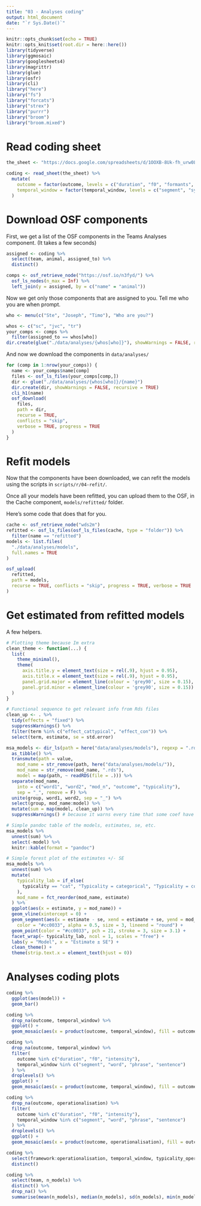 ```yaml
---
title: "03 - Analyses coding"
output: html_document
date: "`r Sys.Date()`"
---
```


```r
knitr::opts_chunk$set(echo = TRUE)
knitr::opts_knit$set(root.dir = here::here())
library(tidyverse)
library(ggmosaic)
library(googlesheets4)
library(magrittr)
library(glue)
library(osfr)
library(cli)
library("here")
library("fs")
library("forcats")
library("strex")
library("purrr")
library("broom")
library("broom.mixed")
```

# Read coding sheet

```r
the_sheet <- "https://docs.google.com/spreadsheets/d/1OOXB-8Uk-fh_urw0Lm4DC0jBueXLIb4Bm-a9--UVXOw/edit?usp=sharing"

coding <- read_sheet(the_sheet) %>%
  mutate(
    outcome = factor(outcome, levels = c("duration", "f0", "formants", "intensity", "harmonics", "SNR", "multivariate", "other")),
    temporal_window = factor(temporal_window, levels = c("segment", "syllable", "word", "phrase", "sentence", "other"))
  )

```

# Download OSF components

First, we get a list of the OSF components in the Teams Analyses component. (It takes a few seconds)

```r
assigned <- coding %>%
  select(team, animal, assigned_to) %>%
  distinct()

comps <- osf_retrieve_node("https://osf.io/n3fyd/") %>%
  osf_ls_nodes(n_max = Inf) %>%
  left_join(y = assigned, by = c("name" = "animal"))
```

Now we get only those components that are assigned to you. Tell me who you are when prompt.

```r
who <- menu(c("Ste", "Joseph", "Timo"), "Who are you?")

whos <- c("sc", "jvc", "tr")
your_comps <- comps %>%
  filter(assigned_to == whos[who])
dir.create(glue("./data/analyses/{whos[who]}"), showWarnings = FALSE, recursive = TRUE)
```

And now we download the components in `data/analyses/`

```r
for (comp in 1:nrow(your_comps)) {
  name <- your_comps$name[comp]
  files <- osf_ls_files(your_comps[comp,])
  dir <- glue("./data/analyses/{whos[who]}/{name}")
  dir.create(dir, showWarnings = FALSE, recursive = TRUE)
  cli_h1(name)
  osf_download(
    files,
    path = dir,
    recurse = TRUE,
    conflicts = "skip",
    verbose = TRUE, progress = TRUE
  )
}
```

# Refit models

Now that the components have been downloaded, we can refit the models using the scripts in `scripts/r/04-refit/`.

Once all your models have been refitted, you can upload them to the OSF, in the Cache component, `models/refitted/` folder.

Here's some code that does that for you.

```r
cache <- osf_retrieve_node("wds2m")
refitted <- osf_ls_files(osf_ls_files(cache, type = "folder")) %>%
  filter(name == "refitted")
models <- list.files(
  "./data/analyses/models",
  full.names = TRUE
)

osf_upload(
  refitted,
  path = models,
  recurse = TRUE, conflicts = "skip", progress = TRUE, verbose = TRUE
)
```


# Get estimated from refitted models

A few helpers. 

```r
# Plotting theme because Im extra
clean_theme <- function(...) {
  list(
    theme_minimal(), 
    theme(
      axis.title.y = element_text(size = rel(.9), hjust = 0.95),
      axis.title.x = element_text(size = rel(.9), hjust = 0.95),
      panel.grid.major = element_line(colour = 'grey90', size = 0.15),
      panel.grid.minor = element_line(colour = 'grey90', size = 0.15))
  )
}

# Functional sequence to get relevant info from Rds files
clean_up <- . %>% 
  tidy(effects = "fixed") %>% 
  suppressWarnings() %>% 
  filter(term %in% c("effect_cattypical", "effect_con")) %>% 
  select(term, estimate, se = std.error)
```

```r
msa_models <- dir_ls(path = here("data/analyses/models"), regexp = ".rds$") %>% 
  as_tibble() %>% 
  transmute(path = value,
    mod_name = str_remove(path, here("data/analyses/models/")), 
    mod_name = str_remove(mod_name, ".rds"), 
    model = map(path, ~ readRDS(file = .))) %>% 
  separate(mod_name, 
    into = c("word1", "word2", "mod_n", "outcome", "typicality"), 
    sep = "_", remove = F) %>% 
  unite(group, word1, word2, sep = "_") %>% 
  select(group, mod_name:model) %>% 
  mutate(sum = map(model, clean_up)) %>% 
  suppressWarnings() # because it warns every time that some coef have underscores and its annoying
```

```r
# Simple pandoc table of the models, estimates, se, etc.
msa_models %>% 
  unnest(sum) %>% 
  select(-model) %>% 
  knitr::kable(format = "pandoc")
```

```r
# Simple forest plot of the estimates +/- SE
msa_models %>% 
  unnest(sum) %>% 
  mutate(
    typicality_lab = if_else(
      typicality == "cat", "Typicality = categorical", "Typicality = continuous"
    ), 
    mod_name = fct_reorder(mod_name, estimate)
  ) %>% 
  ggplot(aes(x = estimate, y = mod_name)) + 
  geom_vline(xintercept = 0) +
  geom_segment(aes(x = estimate - se, xend = estimate + se, yend = mod_name), 
    color = "#cc0033", alpha = 0.5, size = 3, lineend = "round") + 
  geom_point(color = "#cc0033", pch = 21, stroke = 3, size = 3.1) +
  facet_wrap(~ typicality_lab, ncol = 1, scales = "free") +
  labs(y = "Model", x = "Estimate ± SE") + 
  clean_theme() + 
  theme(strip.text.x = element_text(hjust = 0))
```

# Analyses coding plots

```r
coding %>%
  ggplot(aes(model)) +
  geom_bar()
```

```r
coding %>%
  drop_na(outcome, temporal_window) %>%
  ggplot() +
  geom_mosaic(aes(x = product(outcome, temporal_window), fill = outcome))
```

```r
coding %>%
  drop_na(outcome, temporal_window) %>%
  filter(
    outcome %in% c("duration", "f0", "intensity"),
    temporal_window %in% c("segment", "word", "phrase", "sentence")
  ) %>%
  droplevels() %>%
  ggplot() +
  geom_mosaic(aes(x = product(outcome, temporal_window), fill = outcome))
```

```r
coding %>%
  drop_na(outcome, operationalisation) %>%
  filter(
    outcome %in% c("duration", "f0", "intensity"),
    temporal_window %in% c("segment", "word", "phrase", "sentence")
  ) %>%
  droplevels() %>%
  ggplot() +
  geom_mosaic(aes(x = product(outcome, operationalisation), fill = outcome))
```

```r
coding %>%
  select(framework:operationalisation, temporal_window, typicality_operationalization, random_effects) %>%
  distinct()
```

```r
coding %>%
  select(team, n_models) %>%
  distinct() %>%
  drop_na() %>%
  summarise(mean(n_models), median(n_models), sd(n_models), min(n_models), max(n_models))
```

